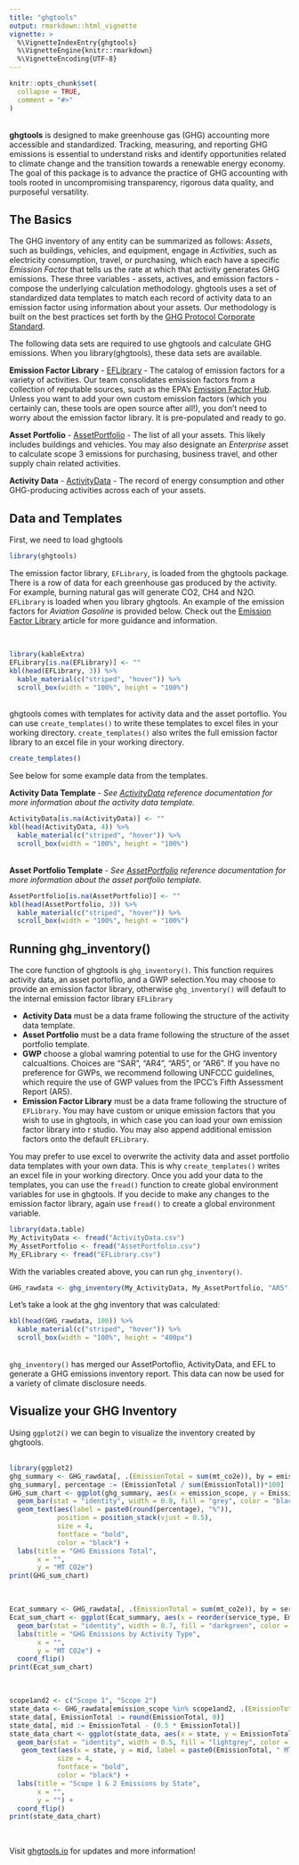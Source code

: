 ```yaml
---
title: "ghgtools"
output: rmarkdown::html_vignette
vignette: >
  %\VignetteIndexEntry{ghgtools}
  %\VignetteEngine{knitr::rmarkdown}
  %\VignetteEncoding{UTF-8}
---
```


```r
knitr::opts_chunk$set(
  collapse = TRUE,
  comment = "#>"
)
```

<br>
**ghgtools** is designed to make greenhouse gas (GHG) accounting more accessible and standardized. Tracking, measuring, and reporting GHG emissions is essential to understand risks and identify opportunities related to climate change and the transition towards a renewable energy economy. The goal of this package is to advance the practice of GHG accounting with tools rooted in uncompromising transparency, rigorous data quality, and purposeful versatility. 

## The Basics

The GHG inventory of any entity can be summarized as follows: _Assets_, such as buildings, vehicles, and equipment, engage in _Activities_, such as electricity consumption, travel, or purchasing, which each have a specific _Emission Factor_ that tells us the rate at which that activity generates GHG emissions. These three variables - assets, actives, and emission factors - compose the underlying calculation methodology. ghgtools uses a set of standardized data templates to match each record of activity data to an emission factor using information about your assets. Our methodology is built on the best practices set forth by the [GHG Protocol Corporate Standard](https://ghgprotocol.org/corporate-standard).

The following data sets are required to use ghgtools and calculate GHG emissions. When you library(ghgtools), these data sets are available.

**Emission Factor Library** - [EFLibrary](https://ghgtools.io/reference/EFLibrary.html) - The catalog of emission factors for a variety of activities. Our team consolidates emission factors from a collection of reputable sources, such as the EPA's [Emission Factor Hub](https://www.epa.gov/climateleadership/ghg-emission-factors-hub). Unless you want to add your own custom emission factors (which you certainly can, these tools are open source after all!), you don't need to worry about the emission factor library. It is pre-populated and ready to go. 

**Asset Portfolio** - [AssetPortfolio](https://ghgtools.io/reference/AssetPortfolio.html) - The list of all your assets. This likely includes buildings and vehicles. You may also designate an _Enterprise_ asset to calculate scope 3 emissions for purchasing, business travel, and other supply chain related activities. 

**Activity Data** - [ActivityData](https://ghgtools.io/reference/ActivityData.html) - The record of energy consumption and other GHG-producing activities across each of your assets. 

## Data and Templates

First, we need to load ghgtools

```r
library(ghgtools)
```

The emission factor library, `EFLibrary`, is loaded from the ghgtools package. There is a row of data for each greenhouse gas produced by the activity. For example, burning natural gas will generate CO2, CH4 and N2O. `EFLibrary` is loaded when you library ghgtools. An example of the emission factors for _Aviation Gasoline_ is provided below. Check out the [Emission Factor Library](https://ghgtools.io/articles/Emission-Factor-Library.html) article for more guidance and information. 

<br>

```r
library(kableExtra)
EFLibrary[is.na(EFLibrary)] <- ""
kbl(head(EFLibrary, 3)) %>%
  kable_material(c("striped", "hover")) %>%
  scroll_box(width = "100%", height = "100%")
```

<br>
ghgtools comes with templates for activity data and the asset portoflio. You can use `create_templates()` to write these templates to excel files in your working directory. `create_templates()` also writes the full emission factor library to an excel file in your working directory. 
<br>

```r
create_templates()
```

See below for some example data from the templates. 

**Activity Data Template** - _See_ [_ActivityData_](https://ghgtools.io/reference/ActivityData.html) _reference documentation for more information about the activity data template._
<br>

```r
ActivityData[is.na(ActivityData)] <- ""
kbl(head(ActivityData, 4)) %>%
  kable_material(c("striped", "hover")) %>%
  scroll_box(width = "100%", height = "100%")
```

<br>
**Asset Portfolio Template** - _See_ [_AssetPortfolio_](https://ghgtools.io/reference/AssetPortfolio.html) _reference documentation for more information about the asset portfolio template._
<br>

```r
AssetPortfolio[is.na(AssetPortfolio)] <- ""
kbl(head(AssetPortfolio, 3)) %>%
  kable_material(c("striped", "hover")) %>%
  scroll_box(width = "100%", height = "100%")
```

## Running ghg_inventory()

The core function of ghgtools is `ghg_inventory()`. This function requires activity data, an asset portoflio, and a GWP selection.You may choose to provide an emission factor library, otherwise `ghg_inventory()` will default to the internal emission factor library `EFLibrary`

- **Activity Data** must be a data frame following the structure of the activity data template. 
- **Asset Portfolio** must be a data frame following the structure of the asset portfolio template. 
- **GWP** choose a global wamring potential to use for the GHG inventory calcualtions. Choices are “SAR”, “AR4”, “AR5”, or “AR6”. If you have no preference for GWPs, we recommend following UNFCCC guidelines, which require the use of GWP values from the IPCC’s Fifth Assessment Report (AR5). 
- **Emission Factor Library** must be a data frame following the structure of `EFLibrary`. You may have custom or unique emission factors that you wish to use in ghgtools, in which case you can load your own emission factor library into r studio. You may also append additional emission factors onto the default `EFLibrary`. 

You may prefer to use excel to overwrite the activity data and asset portfolio data templates with your own data. This is why `create_templates()` writes an excel file in your working directory. Once you add your data to the templates, you can use the `fread()` function to create global environment variables for use in ghgtools. If you decide to make any changes to the emission factor library, again use `fread()` to create a global environment variable. 
<br>

```r
library(data.table)
My_ActivityData <- fread("ActivityData.csv")
My_AssetPortfolio <- fread("AssetPortfolio.csv")
My_EFLibrary <- fread("EFLibrary.csv")
```

With the variables created above, you can run `ghg_inventory()`.

```r
GHG_rawdata <- ghg_inventory(My_ActivityData, My_AssetPortfolio, "AR5", My_EFLibrary)
```

Let's take a look at the ghg inventory that was calculated:
<br>

```r
kbl(head(GHG_rawdata, 100)) %>%
  kable_material(c("striped", "hover")) %>%
  scroll_box(width = "100%", height = "400px")
```

<br>
`ghg_inventory()` has merged our AssetPortoflio, ActivityData, and EFL to generate a GHG emissions inventory report. This data can now be used for a variety of climate disclosure needs. 

## Visualize your GHG Inventory

Using `ggplot2()` we can begin to visualize the inventory created by ghgtools.  
<br>

```r
library(ggplot2)
ghg_summary <- GHG_rawdata[, .(EmissionTotal = sum(mt_co2e)), by = emission_scope]
ghg_summary[, percentage := (EmissionTotal / sum(EmissionTotal))*100]
GHG_sum_chart <- ggplot(ghg_summary, aes(x = emission_scope, y = EmissionTotal)) +
  geom_bar(stat = "identity", width = 0.8, fill = "grey", color = "black") +
  geom_text(aes(label = paste0(round(percentage), "%")),
            position = position_stack(vjust = 0.5),
            size = 4,
            fontface = "bold",
            color = "black") +
  labs(title = "GHG Emissions Total",
       x = "",
       y = "MT CO2e")
print(GHG_sum_chart)
```

<br>

```r
Ecat_summary <- GHG_rawdata[, .(EmissionTotal = sum(mt_co2e)), by = service_type]
Ecat_sum_chart <- ggplot(Ecat_summary, aes(x = reorder(service_type, EmissionTotal), y = EmissionTotal)) +
  geom_bar(stat = "identity", width = 0.7, fill = "darkgreen", color = "black") +
  labs(title = "GHG Emissions by Activity Type",
       x = "",
       y = "MT CO2e") +
  coord_flip()
print(Ecat_sum_chart)
```

<br>

```r
scope1and2 <- c("Scope 1", "Scope 2")
state_data <- GHG_rawdata[emission_scope %in% scope1and2, .(EmissionTotal = sum(mt_co2e)), by = state]
state_data[, EmissionTotal := round(EmissionTotal, 0)]
state_data[, mid := EmissionTotal - (0.5 * EmissionTotal)]
state_data_chart <- ggplot(state_data, aes(x = state, y = EmissionTotal)) +
  geom_bar(stat = "identity", width = 0.5, fill = "lightgrey", color = "black") +
   geom_text(aes(x = state, y = mid, label = paste0(EmissionTotal, " MT CO2e")), 
            size = 4,
            fontface = "bold", 
            color = "black") +
  labs(title = "Scope 1 & 2 Emissions by State",
       x = "",
       y = "") +
  coord_flip()
print(state_data_chart)
```

<br>

Visit [ghgtools.io](ghgtools.io) for updates and more information!
